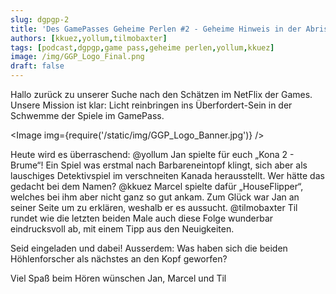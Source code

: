 ```yaml
---
slug: dgpgp-2
title: 'Des GamePasses Geheime Perlen #2 - Geheime Hinweis in der Abrisshütte'
authors: [kkuez,yollum,tilmobaxter]
tags: [podcast,dgpgp,game pass,geheime perlen,yollum,kkuez]
image: /img/GGP_Logo_Final.png
draft: false
---
```




Hallo zurück zu unserer Suche nach den Schätzen im NetFlix der Games.
Unsere Mission ist klar:
Licht reinbringen ins Überfordert-Sein in der Schwemme der Spiele im GamePass.

<Image img={require('/static/img/GGP_Logo_Banner.jpg')} />

<!--truncate-->

Heute wird es überraschend:
@yollum Jan spielte für euch „Kona 2 - Brume“! Ein Spiel was erstmal nach Barbareneintopf klingt, sich aber als lauschiges Detektivspiel im verschneiten Kanada herausstellt. Wer hätte das gedacht bei dem Namen?
@kkuez Marcel spielte dafür „HouseFlipper“, welches bei ihm aber nicht ganz so gut ankam. Zum Glück war Jan an seiner Seite um zu erklären, weshalb er es aussucht.
@tilmobaxter Til rundet wie die letzten beiden Male auch diese Folge wunderbar eindrucksvoll ab, mit einem Tipp aus den Neuigkeiten.

Seid eingeladen und dabei!
Ausserdem: Was haben sich die beiden Höhlenforscher als nächstes an den Kopf geworfen?

Viel Spaß beim Hören wünschen
Jan, Marcel und Til
<ReactPlayer
    width="100%"
    height="50px"
    controls
    url='https://m10z.picnotes.de/DesGamePassesGeheimePerlen/DesGamePassesGeheimePerlen_2.mp3'
/>
